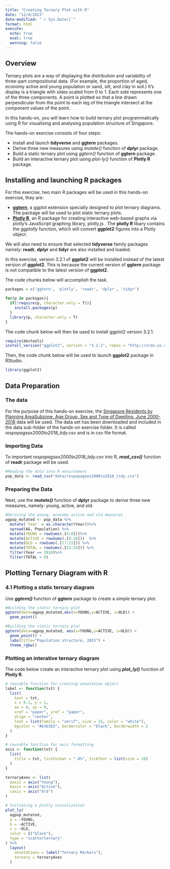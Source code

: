 ```yaml
---
title: "Creating Ternary Plot with R"
date: "12/4/2023"
date-modified: "`r Sys.Date()`"
format: html
execute: 
  echo: true
  eval: true
  warning: false
---
```


## Overview

Ternary plots are a way of displaying the distribution and variability of three-part compositional data. (For example, the proportion of aged, economy active and young population or sand, silt, and clay in soil.)  It's display is a triangle with sides scaled from 0 to 1. Each side represents one of the three components. A point is plotted so that a line drawn perpendicular from the point to each leg of the triangle intersect at the component values of the point.

In this hands-on, you will learn how to build ternary plot programmatically using R for visualising and analysing population structure of Singapore.   

The hands-on exercise consists of four steps:

- Install and launch **tidyverse** and **ggtern** packages.
- Derive three new measures using *mutate()* function of **dplyr** package.
- Build a static ternary plot using *ggtern()* function of **ggtern** package.
- Build an interactive ternary plot using *plot-ly()* function of **Plotly R** package.


## Installing and launching R packages

For this exercise, two main R packages will be used in this hands-on exercise, they are:  

 - [**ggtern**](http://www.ggtern.com/), a ggplot extension specially designed to plot ternary diagrams.  The package will be used to plot static ternary plots.
 - [**Plotly R**](https://plot.ly/r/), an R package for creating interactive web-based graphs via plotly's JavaScript graphing library, plotly.js . The **plotly R** libary contains the *ggplotly* function, which will convert **ggplot2** figures into a Plotly object.

We will also need to ensure that selected  **tidyverse** family packages namely: **readr**, **dplyr** and **tidyr** are also installed and loaded.

In this exercise, version 3.2.1 of **ggplot2** will be installed instead of the latest version of **ggplot2**.  This is because the current version of **ggtern** package is not compatible to the latest version of **ggplot2**. 

The code chunks below will accomplish the task.

```r

packages = c('ggtern', 'plotly', 'readr', 'dplyr', 'tidyr')

for(p in packages){
  if(!require(p, character.only = T)){
    install.packages(p)
  }
  library(p, character.only = T)
}
```

The code chunk below will then be used to install ggplot2 version 3.2.1. 

```r
require(devtools)
install_version("ggplot2", version = "3.2.1", repos = "http://cran.us.r-project.org")
```

Then, the code chunk below will be used to launch **ggplot2** package in RStudio.

```r
library(ggplot2)
```

## Data Preparation

### The data

For the purpose of this hands-on exercise, the [Singapore Residents by Planning AreaSubzone, Age Group, Sex and Type of Dwelling, June 2000-2018](https://www.singstat.gov.sg/find-data/search-by-theme/population/geographic-distribution/latest-data) data will be used.  The data set has been downloaded and included in the data sub-folder of the hands-on exercise folder.  It is called *respopagsex2000to2018_tidy.csv* and is in csv file format.


### Importing Data

To important *respopagsex2000to2018_tidy.csv* into R, ***read_csv()*** function of **readr** package will be used.

```r
#Reading the data into R environment
pop_data <- read_csv("data/respopagsex2000to2018_tidy.csv") 
```

### Preparing the Data

Next, use the ***mutate()*** function of **dplyr** package to derive three new measures, namely: young, active, and old. 

```r
#Deriving the young, economy active and old measures
agpop_mutated <- pop_data %>%
  mutate(`Year` = as.character(Year))%>%
  spread(AG, Population) %>%
  mutate(YOUNG = rowSums(.[4:8]))%>%
  mutate(ACTIVE = rowSums(.[9:16]))  %>%
  mutate(OLD = rowSums(.[17:21])) %>%
  mutate(TOTAL = rowSums(.[22:24])) %>%
  filter(Year == 2018)%>%
  filter(TOTAL > 0)
```

## Plotting Ternary Diagram with R

### 4.1 Plotting a static ternary diagram

Use ***ggtern()*** function of **ggtern** package to create a simple ternary plot. 

```r

#Building the static ternary plot
ggtern(data=agpop_mutated,aes(x=YOUNG,y=ACTIVE, z=OLD)) +
  geom_point()
```

```r

#Building the static ternary plot
ggtern(data=agpop_mutated, aes(x=YOUNG,y=ACTIVE, z=OLD)) +
  geom_point() +
  labs(title="Population structure, 2015") +
  theme_rgbw()
```

### Plotting an interative ternary diagram

The code below create an interactive ternary plot using ***plot_ly()*** function of **Plotly R**.

```r

# reusable function for creating annotation object
label <- function(txt) {
  list(
    text = txt, 
    x = 0.1, y = 1,
    ax = 0, ay = 0,
    xref = "paper", yref = "paper", 
    align = "center",
    font = list(family = "serif", size = 15, color = "white"),
    bgcolor = "#b3b3b3", bordercolor = "black", borderwidth = 2
  )
}

# reusable function for axis formatting
axis <- function(txt) {
  list(
    title = txt, tickformat = ".0%", tickfont = list(size = 10)
  )
}

ternaryAxes <- list(
  aaxis = axis("Young"), 
  baxis = axis("Active"), 
  caxis = axis("Old")
)

# Initiating a plotly visualization 
plot_ly(
  agpop_mutated, 
  a = ~YOUNG, 
  b = ~ACTIVE, 
  c = ~OLD, 
  color = I("black"), 
  type = "scatterternary"
) %>%
  layout(
    annotations = label("Ternary Markers"), 
    ternary = ternaryAxes
  )
```


